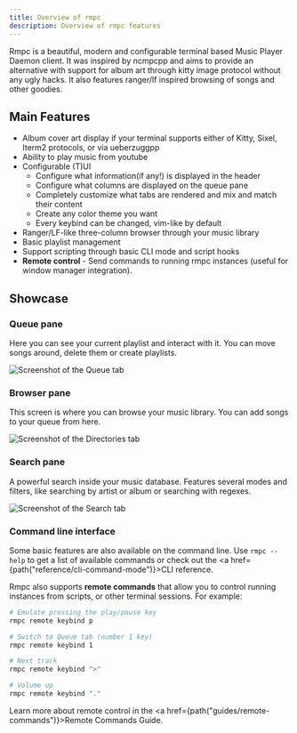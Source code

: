 ```yaml
---
title: Overview of rmpc
description: Overview of rmpc features
---
```



Rmpc is a beautiful, modern and configurable terminal based Music Player Daemon client. It was inspired by ncmpcpp
and aims to provide an alternative with support for album art through kitty image protocol without any ugly hacks.
It also features ranger/lf inspired browsing of songs and other goodies.

## Main Features

-   Album cover art display if your terminal supports either of Kitty, Sixel, Iterm2 protocols, or via ueberzuggpp
-   Ability to play music from youtube
-   Configurable (T)UI
    -   Configure what information(if any!) is displayed in the header
    -   Configure what columns are displayed on the queue pane
    -   Completely customize what tabs are rendered and mix and match their content
    -   Create any color theme you want
    -   Every keybind can be changed, vim-like by default
-   Ranger/LF-like three-column browser through your music library
-   Basic playlist management
-   Support scripting through basic CLI mode and script hooks
-   **Remote control** - Send commands to running rmpc instances (useful for window manager integration).

## Showcase


### Queue pane

Here you can see your current playlist and interact with it. You can move songs around, delete them or create playlists.

<Image src={queueImg} width={800} alt="Screenshot of the Queue tab" />

### Browser pane

This screen is where you can browse your music library. You can add songs to your queue from here.

<Image src={browserImg} width={800} alt="Screenshot of the Directories tab" />

### Search pane

A powerful search inside your music database. Features several modes and filters, like searching by artist or album
or searching with regexes.

<Image src={searchImg} width={800} alt="Screenshot of the Search tab" />

### Command line interface

Some basic features are also available on the command line. Use `rmpc --help` to get a list of available commands or
check out the <a href={path("reference/cli-command-mode")}>CLI reference</a>.

Rmpc also supports **remote commands** that allow you to control running instances from scripts, or other terminal sessions. For example:

```bash
# Emulate pressing the play/pause key
rmpc remote keybind p

# Switch to Queue tab (number 1 key)
rmpc remote keybind 1

# Next track
rmpc remote keybind ">"

# Volume up
rmpc remote keybind "."
```

Learn more about remote control in the <a href={path("guides/remote-commands")}>Remote Commands Guide</a>.
